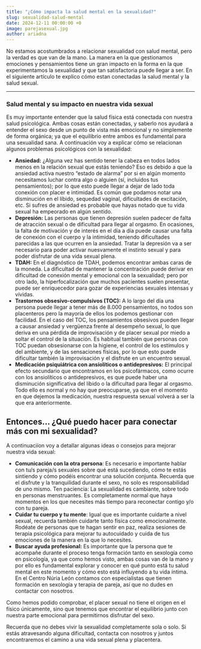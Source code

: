 ```yaml
---
title: "¿Cómo impacta la salud mental en la sexualidad?"
slug: sexualidad-salud-mental
date: 2024-12-11 00:00:00 +0
image: parejasexual.jpg
author: ariadna
---
```


No estamos acostumbrados a relacionar sexualidad con salud mental, pero la verdad es que van de la mano. La manera en la que gestionamos emociones y pensamientos tiene un gran impacto en la forma en la que experimentamos la sexualidad y que tan satisfactoria puede llegar a ser. En el siguiente artículo te explico cómo estan conectadas la salud mental y la salud sexual.

---

### Salud mental y su impacto en nuestra vida sexual

Es muy importante entender que la salud física está conectada con nuestra salud psicológica. Ambas cosas están conectadas, y saberlo nos ayudará a entender el sexo desde un punto de vista más emocional y no simplemente de forma orgánica; ya que el equilibrio entre ambos es fundamental para una sexualidad sana. A continuación voy a explicar cómo se relacionan algunos problemas psicológicos con la sexualidad:

- **Ansiedad:**
  ¿Alguna vez has sentido tener la cabeza en todos lados menos en la relación sexual que estás teniendo? Eso es debido a que la ansiedad activa nuestro “estado de alarma” por si en algún momento necesitamos luchar contra algo o alguien (sí, incluidos tus pensamientos); por lo que esto puede llegar a dejar de lado toda conexión con placer e intimidad. Es común que podamos notar una disminución en el líbido, sequedad vaginal, dificultades de excitación, etc. Si sufres de ansiedad es probable que hayas notado que tu vida sexual ha empeorado en algún sentido.
- **Depresión:**
  Las personas que tienen depresión suelen padecer de falta de atracción sexual o de dificultad para llegar al orgasmo. En ocasiones, la falta de motivación y de interés en el día a día puede causar una falta de conexión con el cuerpo y la intimidad, teniendo dificultades parecidas a las que ocurren en la ansiedad. Tratar la depresión va a ser necesario para poder activar nuesvamente el instinto sexual y para poder disfrutar de una vida sexual plena.
- **TDAH:**
  En el diagnóstico de TDAH, podemos encontrar ambas caras de la moneda. La dificultad de mantener la concentración puede derivar en dificultad de conexión mental y emocional con la sexualidad; pero por otro lado, la hiperfocalización que muchos pacientes suelen presentar, puede ser enriquecedor para gozar de experiencias sexuales intensas y vívidas.
- **Trastornos obsesivo-compulsivos (TOC):**
  A lo largo del día una persona puede llegar a tener más de 8.000 pensamientos, no todos son placenteros pero la mayoría de ellos los podemos gestionar con facilidad. En el caso del TOC, los pensamientos obsesivos pueden llegar a causar ansiedad y vergüenza frente al desempeño sexual, lo que deriva en una pérdida de improvisación y de placer sexual por miedo a soltar el control de la situación. Es habitual también que personas con TOC puedan obsesionarse con la higiene, el control de los estímulos y del ambiente, y de las sensaciones físicas, por lo que esto puede dificultar también la improvisación y el disfrute en un encuentro sexual.
- **Medicación psiquiátrica con ansiolíticos o antidepresivos:**
  El principal efecto secundario que encontramos en los psicofármacos, como ocurre con los ansiolíticos o antidepresivos, es que puede haber una disminución significativa del líbido o la dificultad para llegar al orgasmo. Todo ello es normal y no hay que preocuparse, ya que en el momento en que dejemos la medicación, nuestra respuesta sexual volverá a ser la que era anteriormente.

## Entonces… ¿Qué puedo hacer para conectar más con mi sexualidad?

A continuaciíon voy a detallar algunas ideas o consejos para mejorar nuestra vida sexual:

- **Comunicación con la otra persona**: Es necesario e importante hablar con tu/s pareja/s sexuales sobre qué está sucediendo, cómo te estás sintiendo y cómo podéis encontrar una solución conjunta. Recuerda que el disfrute y la tranquilidad durante el sexo, no solo es responsabilidad de uno mismo.
  Ten paciencia: La sexualidad es cambiante, sobre todo en personas menstruantes. Es completamente normal que haya momentos en los que necesites más tiempo para reconectar contigo y/o con tu pareja.
- **Cuidar tu cuerpo y tu mente**: Igual que es importante cuidarte a nivel sexual, recuerda también cuidarte tanto física como emocionalmente. Rodéate de personas que te hagan sentir en paz, realiza sesiones de terapia psicológica para mejorar tu autocuidado y cuida de tus emociones de la manera en la que lo necesites.
- **Buscar ayuda profesional:** Es importante que la persona que te acompañe durante el proceso tenga formación tanto en sexología como en psicología, ya que como hemos visto, ambas cosas van de la mano y por ello es fundamental explorar y conocer en qué punto está tu salud mental en este momento y cómo esto está influyendo a tu vida íntima. En el Centro Núria León contamos con especialistas que tienen formación en sexología y terapia de pareja, así que no dudes en contactar con nosotros.

Como hemos podido comprobar, el placer sexual no tiene el origen en el físico únicamente, sino que tenemos que encontrar el equilibrio junto con nuestra parte emocional para permitirnos disfrutar del sexo.

Recuerda que no debes vivir la sexualidad completamente sola o solo. Si estás atravesando alguna dificultad, contacta con nosotros y juntos encontraremos el camino a una vida sexual plena y placentera.
